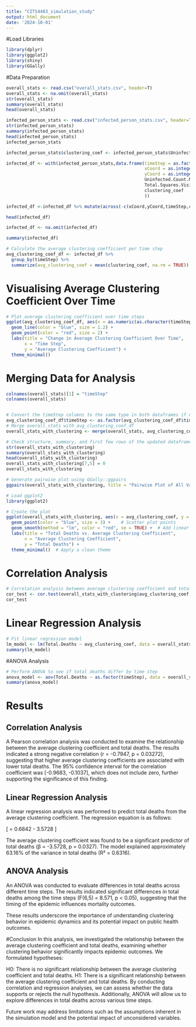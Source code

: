 ```yaml
---
title: "CITS4403_simulation_study"
output: html_document
date: '2024-10-01'
---
```



#Load Libraries
```r
library(dplyr)
library(ggplot2)
library(shiny)
library(GGally)

```


#Data Preparation

```r
overall_stats <- read.csv("overall_stats.csv", header=T)
overall_stats <- na.omit(overall_stats)
str(overall_stats)
summary(overall_stats)
head(overall_stats)
```

```r
infected_person_stats <- read.csv("infected_person_stats.csv", header=T)
str(infected_person_stats)
summary(infected_person_stats)
head(infected_person_stats)
infected_person_stats
```

```r
infected_person_stats$clustering_coef <- infected_person_stats$Uninfected.Count.Near / infected_person_stats$Total.Squares.Visited

infected_df <- with(infected_person_stats,data.frame(timeStep = as.factor(Time.Step),
                                                     xCoord = as.integer(Infected.X),
                                                     yCoord = as.integer(Infected.Y),
                                                     Uninfected.Count.Near,
                                                     Total.Squares.Visited,
                                                     clustering_coef
                                                     ))

infected_df <-infected_df %>% mutate(across(-c(xCoord,yCoord,timeStep,clustering_coef), ~ as.integer(.)))

head(infected_df)
```

```r
infected_df <- na.omit(infected_df)
```

```r
summary(infected_df)
```

```r
# Calculate the average clustering coefficient per time step
avg_clustering_coef_df <- infected_df %>%
  group_by(timeStep) %>%
  summarize(avg_clustering_coef = mean(clustering_coef, na.rm = TRUE))

```



# Visualising Average Clustering Coefficient Over Time
```r
# Plot average clustering coefficient over time steps
ggplot(avg_clustering_coef_df, aes(x = as.numeric(as.character(timeStep)), y = avg_clustering_coef)) +
  geom_line(color = "blue", size = 1.2) +
  geom_point(color = "red", size = 2) +
  labs(title = "Change in Average Clustering Coefficient Over Time",
       x = "Time Step",
       y = "Average Clustering Coefficient") +
  theme_minimal()

```


# Merging Data for Analysis
```r
colnames(overall_stats)[1] = "timeStep"
colnames(overall_stats)


# Convert the timeStep columns to the same type in both dataframes if necessary
avg_clustering_coef_df$timeStep <- as.factor(avg_clustering_coef_df$timeStep)
# Merge overall_stats with avg_clustering_coef_df
overall_stats_with_clustering <- merge(overall_stats, avg_clustering_coef_df, by = "timeStep", all.x = TRUE)

# Check structure, summary, and first few rows of the updated dataframe
str(overall_stats_with_clustering)
summary(overall_stats_with_clustering)
head(overall_stats_with_clustering)
overall_stats_with_clustering[7,5] = 0
overall_stats_with_clustering
```

```r
# Generate pairwise plot using GGally::ggpairs
ggpairs(overall_stats_with_clustering, title = "Pairwise Plot of All Variables")

```


```r
# Load ggplot2
library(ggplot2)

# Create the plot
ggplot(overall_stats_with_clustering, aes(x = avg_clustering_coef, y = Total.Deaths)) +
  geom_point(color = "blue", size = 3) +    # Scatter plot points
  geom_smooth(method = "lm", color = "red", se = TRUE) +  # Add linear regression line with confidence interval
  labs(title = "Total Deaths vs. Average Clustering Coefficient",
       x = "Average Clustering Coefficient",
       y = "Total Deaths") +
  theme_minimal()  # Apply a clean theme

```


# Correlation Analysis
```r
# Correlation analysis between average clustering coefficient and total deaths
cor_test <- cor.test(overall_stats_with_clustering$avg_clustering_coef, overall_stats_with_clustering$Total.Deaths)
cor_test
```

# Linear Regression Analysis
```r
# Fit linear regression model
lm_model <- lm(Total.Deaths ~ avg_clustering_coef, data = overall_stats_with_clustering)
summary(lm_model)
```

#ANOVA Analysis
```r
# Perform ANOVA to see if total deaths differ by time step
anova_model <- aov(Total.Deaths ~ as.factor(timeStep), data = overall_stats_with_clustering)
summary(anova_model)
```

# Results

## Correlation Analysis
A Pearson correlation analysis was conducted to examine the relationship between the average clustering coefficient and total deaths. The results indicated a strong negative correlation (r = -0.7947, p = 0.03272), suggesting that higher average clustering coefficients are associated with lower total deaths. The 95% confidence interval for the correlation coefficient was [-0.9683, -0.1037], which does not include zero, further supporting the significance of this finding.

## Linear Regression Analysis
A linear regression analysis was performed to predict total deaths from the average clustering coefficient. The regression equation is as follows:

\[
\text{Total.Deaths} = 0.6842 - 3.5728 \times \text{avg_clustering_coef}
\]

The average clustering coefficient was found to be a significant predictor of total deaths (β = -3.5728, p = 0.0327). The model explained approximately 63.16% of the variance in total deaths (R² = 0.6316).

## ANOVA Analysis
An ANOVA was conducted to evaluate differences in total deaths across different time steps. The results indicated significant differences in total deaths among the time steps (F(6,5) = 8.571, p < 0.05), suggesting that the timing of the epidemic influences mortality outcomes.

These results underscore the importance of understanding clustering behavior in epidemic dynamics and its potential impact on public health outcomes.





#Conclusion
In this analysis, we investigated the relationship between the average clustering coefficient and total deaths, examining whether clustering behavior significantly impacts epidemic outcomes. We formulated hypotheses:

H0: There is no significant relationship between the average clustering coefficient and total deaths.
H1: There is a significant relationship between the average clustering coefficient and total deaths.
By conducting correlation and regression analyses, we can assess whether the data supports or rejects the null hypothesis. Additionally, ANOVA will allow us to explore differences in total deaths across various time steps.

Future work may address limitations such as the assumptions inherent in the simulation model and the potential impact of unconsidered variables.


